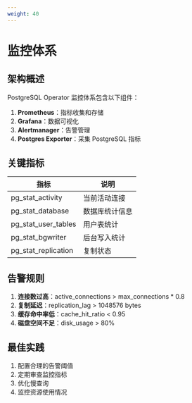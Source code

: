 ```yaml
---
weight: 40
---
```


# 监控体系

## 架构概述

PostgreSQL Operator 监控体系包含以下组件：

1. **Prometheus**：指标收集和存储
2. **Grafana**：数据可视化
3. **Alertmanager**：告警管理
4. **Postgres Exporter**：采集 PostgreSQL 指标

## 关键指标

| 指标 | 说明 |
|------|------|
| pg_stat_activity | 当前活动连接 |
| pg_stat_database | 数据库统计信息 |
| pg_stat_user_tables | 用户表统计 |
| pg_stat_bgwriter | 后台写入统计 |
| pg_stat_replication | 复制状态 |

## 告警规则

1. **连接数过高**：active_connections > max_connections * 0.8
2. **复制延迟**：replication_lag > 1048576 bytes
3. **缓存命中率低**：cache_hit_ratio < 0.95
4. **磁盘空间不足**：disk_usage > 80%

## 最佳实践

1. 配置合理的告警阈值
2. 定期审查监控指标
3. 优化慢查询
4. 监控资源使用情况
